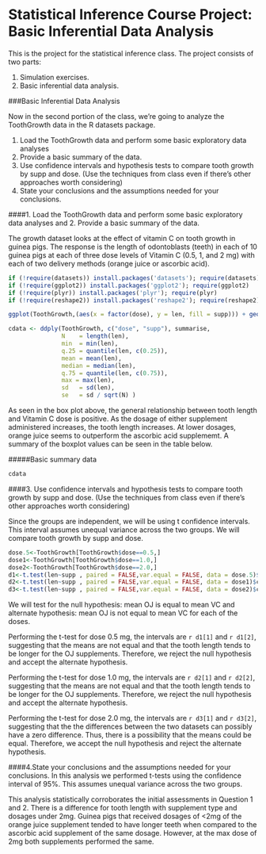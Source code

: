 Statistical Inference Course Project: Basic Inferential Data Analysis
====================================

This is the project for the statistical inference class.  The project consists of two parts:

1. Simulation exercises.
2. Basic inferential data analysis.

###Basic Inferential Data Analysis

Now in the second portion of the class, we're going to analyze the ToothGrowth data in the R datasets package. 

1. Load the ToothGrowth data and perform some basic exploratory data analyses 
2. Provide a basic summary of the data.
3. Use confidence intervals and hypothesis tests to compare tooth growth by supp and dose. (Use the techniques from class even if there's other approaches worth considering)
4. State your conclusions and the assumptions needed for your conclusions. 

####1. Load the ToothGrowth data and perform some basic exploratory data analyses and 2. Provide a basic summary of the data.

The growth dataset looks at the effect of vitamin C on tooth growth in guinea pigs. The response is the length of odontoblasts (teeth) in each of 10 guinea pigs at each of three dose levels of Vitamin C (0.5, 1, and 2 mg) with each of two delivery methods (orange juice or ascorbic acid).

```r
if (!require(datasets)) install.packages('datasets'); require(datasets)
if (!require(ggplot2)) install.packages('ggplot2'); require(ggplot2)
if (!require(plyr)) install.packages('plyr'); require(plyr)
if (!require(reshape2)) install.packages('reshape2'); require(reshape2)

ggplot(ToothGrowth,(aes(x = factor(dose), y = len, fill = supp))) + geom_boxplot()+xlab("Vitamin C dose (mg)") + ylab("tooth length")+ggtitle("Guinea Pigs' Tooth Growth")

cdata <- ddply(ToothGrowth, c("dose", "supp"), summarise,
               N    = length(len), 
               min  = min(len),
               q.25 = quantile(len, c(0.25)),
               mean = mean(len),
               median = median(len),
               q.75 = quantile(len, c(0.75)),
               max = max(len),
               sd   = sd(len),
               se   = sd / sqrt(N) )
```

As seen in the box plot above, the general relationship between tooth length and Vitamin C dose is positive.  As the dosage of either supplement administered increases, the tooth length increases.  At lower dosages, orange juice seems to outperform the ascorbic acid supplememt. A summary of the boxplot values can be seen in the table below.

#####Basic summary data

```r
cdata
```


####3. Use confidence intervals and hypothesis tests to compare tooth growth by supp and dose. (Use the techniques from class even if there's other approaches worth considering)

Since the groups are independent, we will be using t confidence intervals.  This interval assumes unequal variance across the two groups.  We will compare tooth growth by supp and dose.

```r

dose.5<-ToothGrowth[ToothGrowth$dose==0.5,]
dose1<-ToothGrowth[ToothGrowth$dose==1.0,]
dose2<-ToothGrowth[ToothGrowth$dose==2.0,]
d1<-t.test(len~supp , paired = FALSE,var.equal = FALSE, data = dose.5)$conf
d2<-t.test(len~supp , paired = FALSE,var.equal = FALSE, data = dose1)$conf
d3<-t.test(len~supp , paired = FALSE,var.equal = FALSE, data = dose2)$conf
```

We will test for the null hypothesis: mean OJ is equal to mean VC and alternate hypothesis: mean OJ is not equal to mean VC for each of the doses.

Performing the t-test for dose 0.5 mg, the intervals are `r d1[1]` and `r d1[2]`, suggesting that the means are not equal and that the tooth length tends to be longer for the OJ supplements.  Therefore, we reject the null hypothesis and accept the alternate hypothesis.

Performing the t-test for dose 1.0 mg, the intervals are `r d2[1]` and `r d2[2]`, suggesting that the means are not equal and that the tooth length tends to be longer for the OJ supplements.  Therefore, we reject the null hypothesis and accept the alternate hypothesis.

Performing the t-test for dose 2.0 mg, the intervals are `r d3[1]` and `r d3[2]`, suggesting that the the differences between the two datasets can possibly have a zero difference.  Thus, there is a possibility that the means could be equal.  Therefore, we accept the null hypothesis and reject the alternate hypothesis.


####4.State your conclusions and the assumptions needed for your conclusions. 
In this analysis we performed t-tests using the confidence interval of 95%.  This  assumes unequal variance across the two groups.  

This analysis statistically corroborates the initial assessments in Question 1 and 2. There is a difference for tooth length with supplement type and dosages under 2mg.  Guinea pigs that received dosages of <2mg of the orange juice supplement tended to have longer teeth when compared to the ascorbic acid supplement of the same dosage.  However, at the max dose of 2mg both supplements performed the same.
